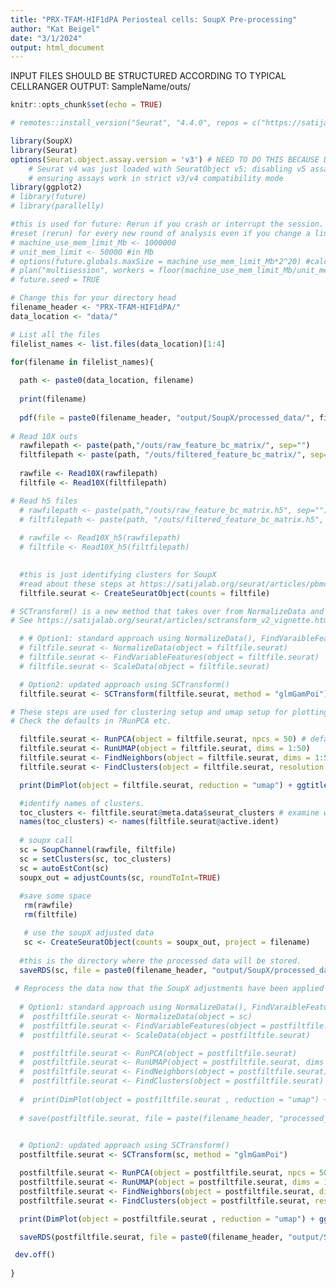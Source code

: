 ```yaml
---
title: "PRX-TFAM-HIF1dPA Periosteal cells: SoupX Pre-processing"
author: "Kat Beigel"
date: "3/1/2024"
output: html_document
---
```


INPUT FILES SHOULD BE STRUCTURED ACCORDING TO TYPICAL CELLRANGER OUTPUT: SampleName/outs/

```r
knitr::opts_chunk$set(echo = TRUE)

# remotes::install_version("Seurat", "4.4.0", repos = c("https://satijalab.r-universe.dev", getOption("repos")))

library(SoupX)
library(Seurat)
options(Seurat.object.assay.version = 'v3') # NEED TO DO THIS BECAUSE DOUBLET FINDER DOES NOT KNOW THE V5 format
    # Seurat v4 was just loaded with SeuratObject v5; disabling v5 assays and validation routines, and
    # ensuring assays work in strict v3/v4 compatibility mode
library(ggplot2)
# library(future)
# library(parallelly)

```

```r
#this is used for future: Rerun if you crash or interrupt the session.
#reset (rerun) for every new round of analysis even if you change a line and re-run (always)
# machine_use_mem_limit_Mb <- 1000000
# unit_mem_limit <- 50000 #in Mb
# options(future.globals.maxSize = machine_use_mem_limit_Mb*2^20) #calculates in bytes
# plan("multisession", workers = floor(machine_use_mem_limit_Mb/unit_mem_limit))
# future.seed = TRUE 

```

```r
# Change this for your directory head
filename_header <- "PRX-TFAM-HIF1dPA/"
data_location <- "data/"

# List all the files
filelist_names <- list.files(data_location)[1:4]

```


```r

for(filename in filelist_names){
  
  path <- paste0(data_location, filename)
  
  print(filename)
  
  pdf(file = paste0(filename_header, "output/SoupX/processed_data/", filename, "_QC_prep.pdf"))
  
# Read 10X outs
  rawfilepath <- paste(path,"/outs/raw_feature_bc_matrix/", sep="")
  filtfilepath <- paste(path, "/outs/filtered_feature_bc_matrix/", sep="")
  
  rawfile <- Read10X(rawfilepath)
  filtfile <- Read10X(filtfilepath)

# Read h5 files
  # rawfilepath <- paste(path,"/outs/raw_feature_bc_matrix.h5", sep="")
  # filtfilepath <- paste(path, "/outs/filtered_feature_bc_matrix.h5", sep="")
  
  # rawfile <- Read10X_h5(rawfilepath)
  # filtfile <- Read10X_h5(filtfilepath)

  
  #this is just identifying clusters for SoupX
  #read about these steps at https://satijalab.org/seurat/articles/pbmc3k_tutorial.html
  filtfile.seurat <- CreateSeuratObject(counts = filtfile)

# SCTransform() is a new method that takes over from NormalizeData and FindVariableFeatures and ScaleData
# See https://satijalab.org/seurat/articles/sctransform_v2_vignette.html

  # # Option1: standard approach using NormalizeData(), FindVaraibleFeatures(), and ScaleData()
  # filtfile.seurat <- NormalizeData(object = filtfile.seurat)
  # filtfile.seurat <- FindVariableFeatures(object = filtfile.seurat)
  # filtfile.seurat <- ScaleData(object = filtfile.seurat)

  # Option2: updated approach using SCTransform()
  filtfile.seurat <- SCTransform(filtfile.seurat, method = "glmGamPoi")

# These steps are used for clustering setup and umap setup for plotting and cluster finding.
# Check the defaults in ?RunPCA etc.

  filtfile.seurat <- RunPCA(object = filtfile.seurat, npcs = 50) # default is 50
  filtfile.seurat <- RunUMAP(object = filtfile.seurat, dims = 1:50) 
  filtfile.seurat <- FindNeighbors(object = filtfile.seurat, dims = 1:50) # default is 1:10
  filtfile.seurat <- FindClusters(object = filtfile.seurat, resolution = 0.8)

  print(DimPlot(object = filtfile.seurat, reduction = "umap") + ggtitle(paste(filename, "pre SoupX")))

  #identify names of clusters.
  toc_clusters <- filtfile.seurat@meta.data$seurat_clusters # examine with toc_clusters[1:10]
  names(toc_clusters) <- names(filtfile.seurat@active.ident)
 
  # soupx call
  sc = SoupChannel(rawfile, filtfile)
  sc = setClusters(sc, toc_clusters)
  sc = autoEstCont(sc)
  soupx_out = adjustCounts(sc, roundToInt=TRUE)
 
  #save some space
   rm(rawfile)
   rm(filtfile)

   # use the soupX adjusted data
   sc <- CreateSeuratObject(counts = soupx_out, project = filename)
   
  #this is the directory where the processed data will be stored.
  saveRDS(sc, file = paste0(filename_header, "output/SoupX/processed_data/", filename, "_SoupX.rds")) 
  
 # Reprocess the data now that the SoupX adjustments have been applied
  
  # Option1: standard approach using NormalizeData(), FindVaraibleFeatures(), and ScaleData()
  #  postfiltfile.seurat <- NormalizeData(object = sc)
  #  postfiltfile.seurat <- FindVariableFeatures(object = postfiltfile.seurat)
  #  postfiltfile.seurat <- ScaleData(object = postfiltfile.seurat)

  #  postfiltfile.seurat <- RunPCA(object = postfiltfile.seurat)
  #  postfiltfile.seurat <- RunUMAP(object = postfiltfile.seurat, dims = 1:50)
  #  postfiltfile.seurat <- FindNeighbors(object = postfiltfile.seurat)
  #  postfiltfile.seurat <- FindClusters(object = postfiltfile.seurat)
  
  #  print(DimPlot(object = postfiltfile.seurat , reduction = "umap") + ggtitle(paste(filename, "POST SoupX")))
 
  # save(postfiltfile.seurat, file = paste(filename_header, "processed_data/", filename, "_SoupX_NFS.Rdata", sep = ""))

  
  # Option2: updated approach using SCTransform()
  postfiltfile.seurat <- SCTransform(sc, method = "glmGamPoi")

  postfiltfile.seurat <- RunPCA(object = postfiltfile.seurat, npcs = 50)
  postfiltfile.seurat <- RunUMAP(object = postfiltfile.seurat, dims = 1:50)
  postfiltfile.seurat <- FindNeighbors(object = postfiltfile.seurat, dims = 1:50)
  postfiltfile.seurat <- FindClusters(object = postfiltfile.seurat, resolution = 0.8)

  print(DimPlot(object = postfiltfile.seurat , reduction = "umap") + ggtitle(paste(filename, "POST SoupX")))

  saveRDS(postfiltfile.seurat, file = paste0(filename_header, "output/SoupX/processed_data/", filename, "_SoupX_SCT.rds"))

 dev.off()
 
}

```

